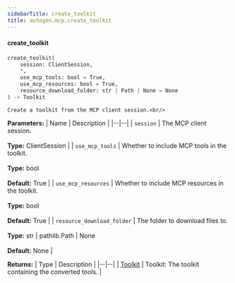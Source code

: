 ```yaml
---
sidebarTitle: create_toolkit
title: autogen.mcp.create_toolkit
---
```


<code class="doc-symbol doc-symbol-heading doc-symbol-function"></code>
#### create_toolkit

```python
create_toolkit(
    session: ClientSession,
    *,
    use_mcp_tools: bool = True,
    use_mcp_resources: bool = True,
    resource_download_folder: str | Path | None = None
) -> Toolkit
```

    Create a toolkit from the MCP client session.<br/>

<b>Parameters:</b>
| Name | Description |
|--|--|
| `session` | The MCP client session.<br/><br/>**Type:** ClientSession |
| `use_mcp_tools` | Whether to include MCP tools in the toolkit.<br/><br/>**Type:** bool<br/><br/>**Default:** True |
| `use_mcp_resources` | Whether to include MCP resources in the toolkit.<br/><br/>**Type:** bool<br/><br/>**Default:** True |
| `resource_download_folder` | The folder to download files to.<br/><br/>**Type:** str \| pathlib.Path \| None<br/><br/>**Default:** None |

<b>Returns:</b>
| Type | Description |
|--|--|
| [Toolkit](/docs/api-reference/autogen/tools/Toolkit) | Toolkit: The toolkit containing the converted tools. |

<br />